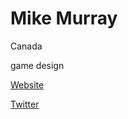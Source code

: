 # Mike Murray

<Location>

Canada

</Location>

<Skills>

game design

</Skills>

<Personal>

[Website](http://king9999.itch.io/)

[Twitter](https://twitter.com/MikeADMurray)

</Personal>


